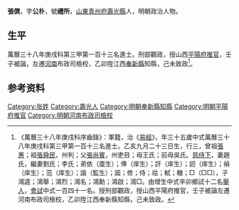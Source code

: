 {{明清人物信息框
| 姓名 = 張僎
| 原名 =
| 圖片名稱= 
| 圖片大小 =
| 圖片說明 = 
| 最高職務 = 江西奉新縣知縣
| 國家 = 大明 
| 爵位 =
| 籍貫 = [[山東|山東]][[青州府|青州府]][[壽光縣|壽光縣]]
| 族裔 = 
| 旗籍 = 
| 字號 = 
| 諡號 =
| 出生日期 = 乙亥九月二十三日
| 出生地點 =
| 逝世日期 = 
| 逝世地點 =
| 墓葬 =
| 配偶 = 趙氏劉氏；李氏
| 親屬 = 曾祖[[張惠|張惠]]，祖[[張舜民|張舜民]]，父[[張尚賓|張尚賓]]，母王氏；前母吳氏
| 出身 =
* 萬曆三十八年庚戌科進士
| 經歷 =
| 著作 =  
}}
'''張僎'''{{BD|1575年||？年||}}，字'''公朴'''，號'''禮所'''，[[山東|山東]][[青州府|青州府]][[壽光縣|壽光縣]]人，明朝政治人物。

== 生平 ==
萬曆三十八年庚戌科第三甲第一百十三名進士。刑部觀政，授山西[[平陽府|平陽府]][[推官|推官]]，壬子被論，左遷[[河南|河南]]布政司檢校，乙卯陞江西[[奉新縣|奉新縣]]知縣，己未致政<ref>《萬曆三十八年庚戌科序齒錄》：軍籍，治《[[易經|易經]]》，年三十五歲中式萬曆三十八年庚戌科第三甲第一百十三名進士。乙亥九月二十三日生，行三，曾祖[[張惠|張惠]]；祖[[張舜民|張舜民]]，州判；父[[張尚賓|張尚賓]]，州吏目；母王氏；前母吳氏。[[慈侍下|慈侍下]]，妻趙氏，繼妻劉氏；李氏；弟依（廩生）；俸（庠生）；訐（庠生）；訒（庠生）；禎（庠生）；范（庠生）；諧（監生）；諾；修；侍；祜；軾；轍；□（□□），子鴻逵；鴻舉；鴻烈；鴻名；鴻勳；鴻啟；鴻□。由增生中式辛卯鄉試十二名[[舉人|舉人]]，[[會試|會試]]中式一百四十一名。授刑部觀政，授山西平陽府推官，壬子被論左遷河南布政司檢校，乙卯陞江西奉新縣知縣，己未致政。</ref>。

== 参考资料 ==
{{reflist}}

{{start box}}
{{s-off}}
{{s-before|[[張銓_(大名)|張銓]]}}
{{s-title|明朝平陽府推官|1611年－1613年}}
{{s-after|[[周鼎_(萬曆進士)|周鼎]]}}
{{end box}}
{{明朝人物小作品}}
{{萬曆三十八年庚戌科殿试金榜}}

{{Authority control}}

{{DEFAULTSORT:Zhang张}}
[[Category:张姓|Category:张姓]]
[[Category:壽光人|Category:壽光人]]
[[Category:明朝奉新縣知縣|Category:明朝奉新縣知縣]]
[[Category:明朝平陽府推官|Category:明朝平陽府推官]]
[[Category:明朝河南布政司檢校|Category:明朝河南布政司檢校]]